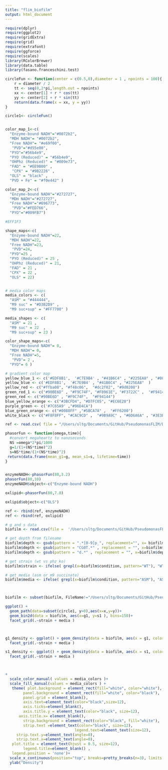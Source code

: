 ```yaml
---
title: "flim_biofilm"
output: html_document
---
```

```r
require(dplyr)
require(ggplot2)
require(gridExtra)
require(grid)
require(extrafont)
require(ggforce)
require(scales)
library(RColorBrewer)
library(data.table)
library(fasano.franceschini.test)

```


```r

circleFun <- function(center = c(0.5,0),diameter = 1 , npoints = 100){
    r = diameter / 2
    tt <- seq(0,2*pi,length.out = npoints)
    xx <- center[1] + r * cos(tt)
    yy <- center[2] + r * sin(tt)
    return(data.frame(x = xx, y = yy))
}

circle1<- circleFun()


color_map_1<-c(
  "Enzyme-bound NADH"="#0072b2",
  "MDH NADH"= "#0072b2", 
  "Free NADH"= "#e69f00",
   "PVD"="#d55e00",
  "PYO"="#56b4e9", 
  "PYO (Reduced)" = "#56b4e9",
  "OHPhz (Reduced)" = "#009e73", 
  "FAD" = "#EE9B00" , 
   "CPX" = "#9B2226" ,
  "OLS" = "black" , 
  "PVD + Fe" = "#f0e442" )

color_map_2<-c(
  "Enzyme-bound NADH"="#272727",
  "MDH NADH"="#272727",
  "Free NADH"="#696773",
   "PVD"="#FED766",
  "PYO"="#009FB7")

#EFF1F3

shape_maps<-c(
  "Enzyme-bound NADH"=22,
  "MDH NADH"=22,
  "Free NADH"=23,
   "PVD"=24,
  "PYO"=25 , 
  "PYO (Reduced)" = 25 , 
  "OHPhz (Reduced)" = 21,
  "FAD" = 21 , 
  "CPX" = 22 ,
  "OLS" = 22)


# media color maps
media_colors <- c(
  "ASM" = "#444444", 
  "M9 suc" = "#D3B2D9" ,
  "M9 suc+sup" = "#FF7700" )

media_shapes <- c(
  "ASM" = 21 , 
  "M9 suc" = 22  ,
  "M9 suc+sup" = 23 )

color_shape_maps<-c(
  "Enzyme-bound NADH"= 0,
  "MDH NADH"= 0,
  "Free NADH"=5,
   "PVD"= 2 ,
  "PYO"= 6 )

# gradient color map
yellow_blue_1 <- c('#EDF8B1',  '#C7E9B4' , "#41B6C4" , "#225EA8" , "#081D58" )
yellow_blue <- c('#EDF8B1',  '#C7E9B4' , "#41B6C4" , "#225EA8"  )
yellow_red <- c("#ffba08", "#f48c06",  "#dc2f02", "#9d0208") 
green_red_1 <- c("#90BE6D" , "#F9C74F", "#F8961E", "#F3722C" ,  "#F94144")
green_red <- c("#90BE6D" , "#F9C74F",  "#F94144")
blue_yellow_orange <- c("#3BCFD4", "#D7FC05", "#EC6E20")
purple_green <- c('#7C65A9' ,"#96D4CA") 
blue_green_orange <- c("#0088FF" ,"#5BCA7A" ,  "#FF6200")
white_black <- c("#F8F8FF", "#CAC9CD" ,  "#9B9A9C" , "#6D6A6A" , "#3E3B39" , "#100C07" )

```

```r

ref <- read.csv( file = "/Users/sltg/Documents/GitHub/PseudomonasFLIM/Data/Processed/ref_flim_means.csv")

```


```r

phasorFun <- function(omega,time){
  #convert megaheartz to nanoseconds
  NS =omega*2*pi/1000
  g=1/(1+(NS*time)^2)
  s=NS*time/(1+(NS*time)^2)
 return(data.frame(mean_g1=g, mean_s1=s, lifetime=time))
}


enzymeNADH<-phasorFun(80,3.2)
phasorFun(80,10)
enzymeNADH$object<-c("Enzyme-bound NADH")

oxlipid<-phasorFun(80,7.8)

oxlipid$object<-c("OLS")

ref <- rbind(ref, enzymeNADH)
ref <- rbind(ref, oxlipid)

```


```r
# g and s data
biofilm <- read.csv(file =  '/Users/sltg/Documents/GitHub/PseudomonasFLIM/Data/Processed/df_biofilm_flim.csv', header=T)

# get depth from filename
biofilm$depth <- gsub(pattern = ".*[0-9]p_", replacement="", x= biofilm$FileName )
biofilm$depth <- gsub(pattern = "CG0T.*" , replacement = "", x=biofilm$depth)
biofilm$depth <- gsub(pattern = "d.*" , replacement = "", x=biofilm$depth)

# get strain (wt vs phz ko)
biofilm$strain <- ifelse( grepl(x=biofilm$condition, pattern="WT"), "WT", "Δphz") 

# get media (asm or m9 succinate)
biofilm$media <- ifelse( grepl(x=biofilm$condition, pattern="ASM"), "ASM", "M9 suc") 



biofilm <- subset(biofilm, FileName!="/Users/sltg/Documents/GitHub/PseudomonasFLIM/Data/FLIM/biofilm/phzko_ASM/plate1/45p_75d000$CG0T_0-1__ch1_h1_h2.R64")

```

```r

ggplot() + 
  geom_path(data=subset(circle1, y>0),aes(x=x,y=y))+
  geom_bin2d(data = biofilm, aes(x=g1, y=s1 ), bins=150)+
  facet_grid(.~strain + media )



g1_density <- ggplot() + geom_density(data = biofilm, aes(x = g1, color = depth)) + 
  facet_grid(.~strain + media )

s1_density <- ggplot() + geom_density(data = biofilm, aes(x = s1, color = depth)) + 
  facet_grid(.~strain + media )



+
  scale_color_manual( values = media_colors )+
  scale_fill_manual(values = media_colors ) +
   theme( plot.background = element_rect(fill="white", color="white"),
        panel.background = element_rect(fill="white", color="black"),
        panel.grid = element_blank(), 
        axis.text=element_text(color="black",size=12),
        axis.ticks=element_blank(),
        axis.title.y = element_text(color="black", size=12),
      axis.title.x= element_blank(),
        strip.background = element_rect(color="black", fill="white"),
        strip.text =element_text(color="black", size=12),
                               legend.text=element_text(size=12),
     strip.text.y=element_text(angle=0),
     strip.text.x=element_text(angle=0),
   plot.title = element_text(hjust = 0.5, size=12),
        legend.title=element_blank() ,
   legend.position = 'none')+
  scale_x_continuous(position="top", breaks=pretty_breaks(n=3), limits = c(0,1))+
  ylab("Density")




```
